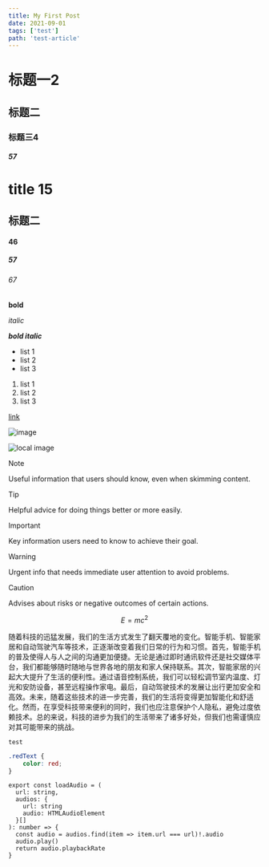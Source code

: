 ```yaml
---
title: My First Post
date: 2021-09-01
tags: ['test']
path: 'test-article'
---
```


# 标题一2

## 标题二

### 标题三4

##### 57

# title 15

## 标题二

#### 46

##### 57

###### 67

**bold**

*italic*

***bold italic***

- list 1
- list 2
- list 3

1. list 1
2. list 2
3. list 3

[link](https://www.google.com)

![image](https://www.google.com/images/branding/googlelogo/1x/googlelogo_color_272x92dp.png)

![local image](/image/bilibili.svg)

> [!NOTE]
> Useful information that users should know, even when skimming content.

> [!TIP]
> Helpful advice for doing things better or more easily.

> [!IMPORTANT]
> Key information users need to know to achieve their goal.

> [!WARNING]
> Urgent info that needs immediate user attention to avoid problems.

> [!CAUTION]
> Advises about risks or negative outcomes of certain actions.

$$E = mc^2$$


随着科技的迅猛发展，我们的生活方式发生了翻天覆地的变化。智能手机、智能家居和自动驾驶汽车等技术，正逐渐改变着我们日常的行为和习惯。首先，智能手机的普及使得人与人之间的沟通更加便捷。无论是通过即时通讯软件还是社交媒体平台，我们都能够随时随地与世界各地的朋友和家人保持联系。其次，智能家居的兴起大大提升了生活的便利性。通过语音控制系统，我们可以轻松调节室内温度、灯光和安防设备，甚至远程操作家电。最后，自动驾驶技术的发展让出行更加安全和高效。未来，随着这些技术的进一步完善，我们的生活将变得更加智能化和舒适化。然而，在享受科技带来便利的同时，我们也应注意保护个人隐私，避免过度依赖技术。总的来说，科技的进步为我们的生活带来了诸多好处，但我们也需谨慎应对其可能带来的挑战。

`test`


```css
.redText {
	color: red;
}
```

```tsx showLineNumbers {1-3,4} title="src/utils.ts"
export const loadAudio = (
  url: string,
  audios: {
    url: string
    audio: HTMLAudioElement
  }[]
): number => {
  const audio = audios.find(item => item.url === url)!.audio
  audio.play()
  return audio.playbackRate
}
```